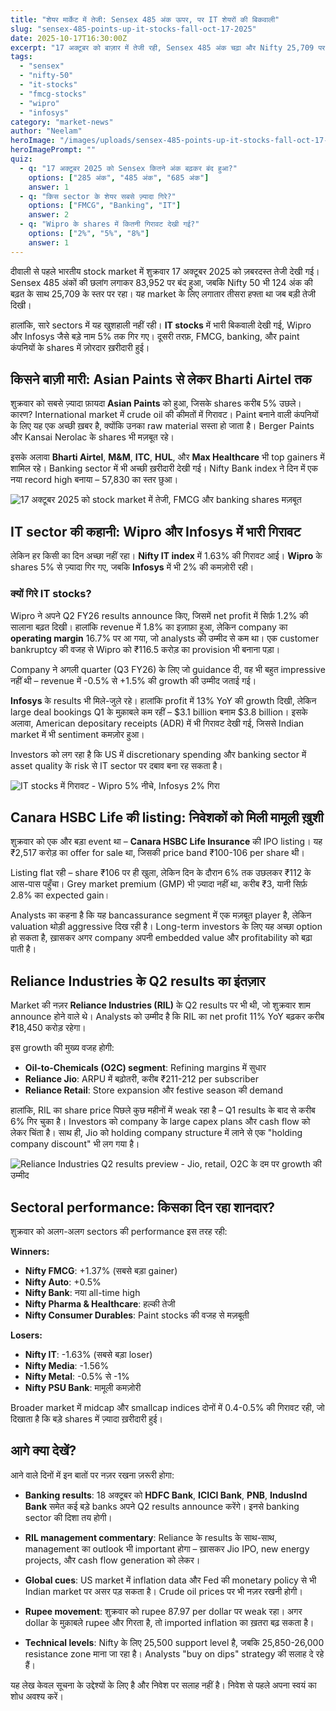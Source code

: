 ```yaml
---
title: "शेयर मार्केट में तेजी: Sensex 485 अंक ऊपर, पर IT शेयरों की बिकवाली"
slug: "sensex-485-points-up-it-stocks-fall-oct-17-2025"
date: 2025-10-17T16:30:00Z
excerpt: "17 अक्टूबर को बाज़ार में तेजी रही, Sensex 485 अंक चढ़ा और Nifty 25,709 पर बंद हुआ। FMCG और बैंक शेयर मज़बूत रहे, लेकिन IT stocks में 5% तक गिरावट आई।"
tags:
  - "sensex"
  - "nifty-50"
  - "it-stocks"
  - "fmcg-stocks"
  - "wipro"
  - "infosys"
category: "market-news"
author: "Neelam"
heroImage: "/images/uploads/sensex-485-points-up-it-stocks-fall-oct-17-2025/hero-image.jpg"
heroImagePrompt: ""
quiz:
  - q: "17 अक्टूबर 2025 को Sensex कितने अंक बढ़कर बंद हुआ?"
    options: ["285 अंक", "485 अंक", "685 अंक"]
    answer: 1
  - q: "किस sector के शेयर सबसे ज़्यादा गिरे?"
    options: ["FMCG", "Banking", "IT"]
    answer: 2
  - q: "Wipro के shares में कितनी गिरावट देखी गई?"
    options: ["2%", "5%", "8%"]
    answer: 1
---
```


दीवाली से पहले भारतीय stock market में शुक्रवार 17 अक्टूबर 2025 को ज़बरदस्त तेजी देखी गई। Sensex 485 अंकों की छलांग लगाकर 83,952 पर बंद हुआ, जबकि Nifty 50 भी 124 अंक की बढ़त के साथ 25,709 के स्तर पर रहा। यह market के लिए लगातार तीसरा हफ्ता था जब बड़ी तेजी दिखी। 

हालांकि, सारे sectors में यह खुशहाली नहीं रही। **IT stocks** में भारी बिकवाली देखी गई, Wipro और Infosys जैसे बड़े नाम 5% तक गिर गए। दूसरी तरफ़, FMCG, banking, और paint कंपनियों के shares में ज़ोरदार ख़रीदारी हुई।

## किसने बाज़ी मारी: Asian Paints से लेकर Bharti Airtel तक

शुक्रवार को सबसे ज़्यादा फ़ायदा **Asian Paints** को हुआ, जिसके shares करीब 5% उछले। कारण? International market में crude oil की कीमतों में गिरावट। Paint बनाने वाली कंपनियों के लिए यह एक अच्छी ख़बर है, क्योंकि उनका raw material सस्ता हो जाता है। Berger Paints और Kansai Nerolac के shares भी मज़बूत रहे।

इसके अलावा **Bharti Airtel**, **M&M**, **ITC**, **HUL**, और **Max Healthcare** भी top gainers में शामिल रहे। Banking sector में भी अच्छी ख़रीदारी देखी गई। Nifty Bank index ने दिन में एक नया record high बनाया – 57,830 का स्तर छुआ।

![17 अक्टूबर 2025 को stock market में तेजी, FMCG और banking shares मज़बूत](/images/uploads/sensex-485-points-up-it-stocks-fall-oct-17-2025/market-rally-sectors.png)

## IT sector की कहानी: Wipro और Infosys में भारी गिरावट

लेकिन हर किसी का दिन अच्छा नहीं रहा। **Nifty IT index** में 1.63% की गिरावट आई। **Wipro** के shares 5% से ज़्यादा गिर गए, जबकि **Infosys** में भी 2% की कमज़ोरी रही।

### क्यों गिरे IT stocks?

Wipro ने अपने Q2 FY26 results announce किए, जिसमें net profit में सिर्फ़ 1.2% की सालाना बढ़त दिखी। हालांकि revenue में 1.8% का इज़ाफ़ा हुआ, लेकिन company का **operating margin** 16.7% पर आ गया, जो analysts की उम्मीद से कम था। एक customer bankruptcy की वजह से Wipro को ₹116.5 करोड़ का provision भी बनाना पड़ा।

Company ने अगली quarter (Q3 FY26) के लिए जो guidance दी, वह भी बहुत impressive नहीं थी – revenue में -0.5% से +1.5% की growth की उम्मीद जताई गई।

**Infosys** के results भी मिले-जुले रहे। हालांकि profit में 13% YoY की growth दिखी, लेकिन large deal bookings Q1 के मुक़ाबले कम रहीं – $3.1 billion बनाम $3.8 billion। इसके अलावा, American depositary receipts (ADR) में भी गिरावट देखी गई, जिससे Indian market में भी sentiment कमज़ोर हुआ।

Investors को लग रहा है कि US में discretionary spending और banking sector में asset quality के risk से IT sector पर दबाव बना रह सकता है।

![IT stocks में गिरावट - Wipro 5% नीचे, Infosys 2% गिरा](/images/uploads/sensex-485-points-up-it-stocks-fall-oct-17-2025/it-stocks-decline.png)

## Canara HSBC Life की listing: निवेशकों को मिली मामूली ख़ुशी

शुक्रवार को एक और बड़ा event था – **Canara HSBC Life Insurance** की IPO listing। यह ₹2,517 करोड़ का offer for sale था, जिसकी price band ₹100-106 per share थी।

Listing flat रही – share ₹106 पर ही खुला, लेकिन दिन के दौरान 6% तक उछलकर ₹112 के आस-पास पहुँचा। Grey market premium (GMP) भी ज़्यादा नहीं था, करीब ₹3, यानी सिर्फ़ 2.8% का expected gain। 

Analysts का कहना है कि यह bancassurance segment में एक मज़बूत player है, लेकिन valuation थोड़ी aggressive दिख रही है। Long-term investors के लिए यह अच्छा option हो सकता है, ख़ासकर अगर company अपनी embedded value और profitability को बढ़ा पाती है।

## Reliance Industries के Q2 results का इंतज़ार

Market की नज़र **Reliance Industries (RIL)** के Q2 results पर भी थी, जो शुक्रवार शाम announce होने वाले थे। Analysts को उम्मीद है कि RIL का net profit 11% YoY बढ़कर करीब ₹18,450 करोड़ रहेगा।

इस growth की मुख्य वजह होगी:
- **Oil-to-Chemicals (O2C) segment**: Refining margins में सुधार
- **Reliance Jio**: ARPU में बढ़ोतरी, करीब ₹211-212 per subscriber
- **Reliance Retail**: Store expansion और festive season की demand

हालांकि, RIL का share price पिछले कुछ महीनों में weak रहा है – Q1 results के बाद से करीब 6% गिर चुका है। Investors को company के large capex plans और cash flow को लेकर चिंता है। साथ ही, Jio को holding company structure में लाने से एक "holding company discount" भी लग गया है।

![Reliance Industries Q2 results preview - Jio, retail, O2C के दम पर growth की उम्मीद](/images/uploads/sensex-485-points-up-it-stocks-fall-oct-17-2025/reliance-q2-preview.png)

## Sectoral performance: किसका दिन रहा शानदार?

शुक्रवार को अलग-अलग sectors की performance इस तरह रही:

**Winners:**
- **Nifty FMCG**: +1.37% (सबसे बड़ा gainer)
- **Nifty Auto**: +0.5%
- **Nifty Bank**: नया all-time high
- **Nifty Pharma & Healthcare**: हल्की तेजी
- **Nifty Consumer Durables**: Paint stocks की वजह से मज़बूती

**Losers:**
- **Nifty IT**: -1.63% (सबसे बड़ा loser)
- **Nifty Media**: -1.56%
- **Nifty Metal**: -0.5% से -1%
- **Nifty PSU Bank**: मामूली कमज़ोरी

Broader market में midcap और smallcap indices दोनों में 0.4-0.5% की गिरावट रही, जो दिखाता है कि बड़े shares में ज़्यादा ख़रीदारी हुई।

## आगे क्या देखें?

आने वाले दिनों में इन बातों पर नज़र रखना ज़रूरी होगा:

- **Banking results**: 18 अक्टूबर को **HDFC Bank**, **ICICI Bank**, **PNB**, **IndusInd Bank** समेत कई बड़े banks अपने Q2 results announce करेंगे। इनसे banking sector की दिशा तय होगी।

- **RIL management commentary**: Reliance के results के साथ-साथ, management का outlook भी important होगा – ख़ासकर Jio IPO, new energy projects, और cash flow generation को लेकर।

- **Global cues**: US market में inflation data और Fed की monetary policy से भी Indian market पर असर पड़ सकता है। Crude oil prices पर भी नज़र रखनी होगी।

- **Rupee movement**: शुक्रवार को rupee 87.97 per dollar पर weak रहा। अगर dollar के मुक़ाबले rupee और गिरता है, तो imported inflation का ख़तरा बढ़ सकता है।

- **Technical levels**: Nifty के लिए 25,500 support level है, जबकि 25,850-26,000 resistance zone माना जा रहा है। Analysts "buy on dips" strategy की सलाह दे रहे हैं।

यह लेख केवल सूचना के उद्देश्यों के लिए है और निवेश पर सलाह नहीं है। निवेश से पहले अपना स्वयं का शोध अवश्य करें।
